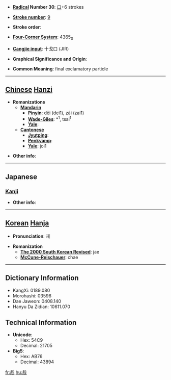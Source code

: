 * '''[[Wiktionary:Chinese radical index| Radical]] Number 30''': [[Wiktionary:Chinese radical index 口|口]]+6 strokes

* '''[[Wiktionary:Chinese total strokes index|Stroke number]]''': [[Wiktionary:Chinese total strokes index 9|9]]

* '''Stroke order''': 

* '''[[Wiktionary:Chinese four corner index|Four-Corner System]]''': 4365<sub>0</sub>

* '''[[Wiktionary:Chinese Cangjie index|Cangjie input]]''': 十戈口 (JIR)

* '''Graphical Significance and Origin''': 

* '''Common Meaning''': final exclamatory particle

----

== [[Chinese]] [[Hanzi]] ==

* '''Romanizations'''
** '''[[Mandarin]]'''
*** '''[[Pinyin]]''': dēi (dei1), zāi (zai1)
*** '''[[Wade-Giles]]''': *<sup>1</sup>, tsai<sup>1</sup>
*** '''[[Yale]]''': 
** '''[[Cantonese]]'''
*** '''[[Jyutping]]''':
*** '''[[Penkyamp]]''': 
*** '''[[Yale]]''': joi1

* '''Other info''': 

----

==Japanese==
===[[Kanji]]===
{{kanji|on readings=[[さい]] (sai)
|kun readings=[[かな]] (kana), [[や]] (ya)
}}

* '''Other info''':  

----

== [[Korean]] [[Hanja]] ==

* '''Pronunciation''': 재

* '''Romanization'''
** '''[[The 2000 South Korean Revised Romanization|The 2000 South Korean Revised]]''': jae
** '''[[McCune-Reischauer]]''': chae

----

== Dictionary Information ==

* KangXi: 0189.080
* Morohashi: 03596
* Dae Jaweon: 0408.140
* Hanyu Da Zidian: 10611.070

== Technical Information ==

* '''Unicode''':
** Hex: 54C9
** Decimal: 21705
* '''Big5''':
** Hex: AB76
** Decimal: 43894

[[fr:哉]]
[[hu:哉]]
